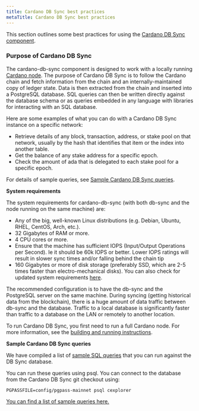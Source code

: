 ```yaml
---
title: Cardano DB Sync best practices
metaTitle: Cardano DB Sync best practices
---
```


This section outlines some best practices for using the [Cardano DB Sync
component](https://docs.cardano.org/cardano-components/cardano-db-sync).

### Purpose of Cardano DB Sync

The cardano-db-sync component is designed to work with a locally running [Cardano
node](https://docs.cardano.org/cardano-components/cardano-node). The purpose of Cardano DB Sync is to follow the Cardano chain and fetch
information from the chain and an internally-maintained copy of ledger state.
Data is then extracted from the chain and inserted into a PostgreSQL database.
SQL queries can then be written directly against the database schema or as
queries embedded in any language with libraries for interacting with an SQL
database.

Here are some examples of what you can do with a Cardano DB Sync instance on a
specific network:

- Retrieve details of any block, transaction, address, or stake pool on that network, usually by the hash that identifies that item or the index into another table.
- Get the balance of any stake address for a specific epoch.
- Check the amount of ada that is delegated to each stake pool for a specific epoch.


For details of sample queries, see
[Sample Cardano DB Sync queries](https://github.com/input-output-hk/cardano-db-sync/blob/master/doc/interesting-queries.md).

**System requirements**

The system requirements for cardano-db-sync (with both db-sync and the node running on the same machine) are:
- Any of the big, well-known Linux distributions (e.g. Debian, Ubuntu, RHEL, CentOS, Arch, etc.).
- 32 Gigabytes of RAM or more.
- 4 CPU cores or more.
- Ensure that the machine has sufficient IOPS (Input/Output Operations per Second). Ie it should be 60k IOPS or better. Lower IOPS ratings will result in slower sync times and/or falling behind the chain tip
- 160 Gigabytes or more of disk storage (preferably SSD, which are 2-5 times faster than electro-mechanical disks).
You can also check for updated system requirements [here](https://github.com/input-output-hk/cardano-db-sync/blob/master/Readme.md#system-requirements).

The recommended configuration is to have the db-sync and the PostgreSQL server on the same machine. During syncing (getting historical data from the blockchain), there is a huge amount of data traffic between db-sync and the database. Traffic to a local database is significantly faster than traffic to a database on the LAN or remotely to another location.

To run Cardano DB Sync, you first need to run a full Cardano node. For more information, see the [building and running instructions](https://github.com/input-output-hk/cardano-db-sync/blob/master/doc/building-running.md).


**Sample Cardano DB Sync queries**

We have compiled a list of [sample SQL queries](https://github.com/input-output-hk/cardano-db-sync/blob/master/doc/interesting-queries.md) that you can run against the DB Sync database.

You can run these queries using psql. You can connect to the database from the Cardano DB Sync git checkout using:

```
PGPASSFILE=config/pgpass-mainnet psql cexplorer
```

[You can find a list of sample queries here.](https://github.com/input-output-hk/cardano-db-sync/blob/master/doc/interesting-queries.md) 

